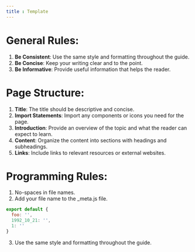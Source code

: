 ```yaml
---
title : Template
---
```



# General Rules:
1. **Be Consistent**: Use the same style and formatting throughout the guide.
2. **Be Concise**: Keep your writing clear and to the point.
3. **Be Informative**: Provide useful information that helps the reader.

# Page Structure:
1. **Title**: The title should be descriptive and concise.
2. **Import Statements**: Import any components or icons you need for the page.
3. **Introduction**: Provide an overview of the topic and what the reader can expect to learn.
4. **Content**: Organize the content into sections with headings and subheadings.
5. **Links**: Include links to relevant resources or external websites.

# Programming Rules:
1. No-spaces in file names.
2. Add your file name to the _meta.js file.
```js
export default {
  foo: '',
  1992_10_21: '',
  1: ''
}
```
3. Use the same style and formatting throughout the guide.
